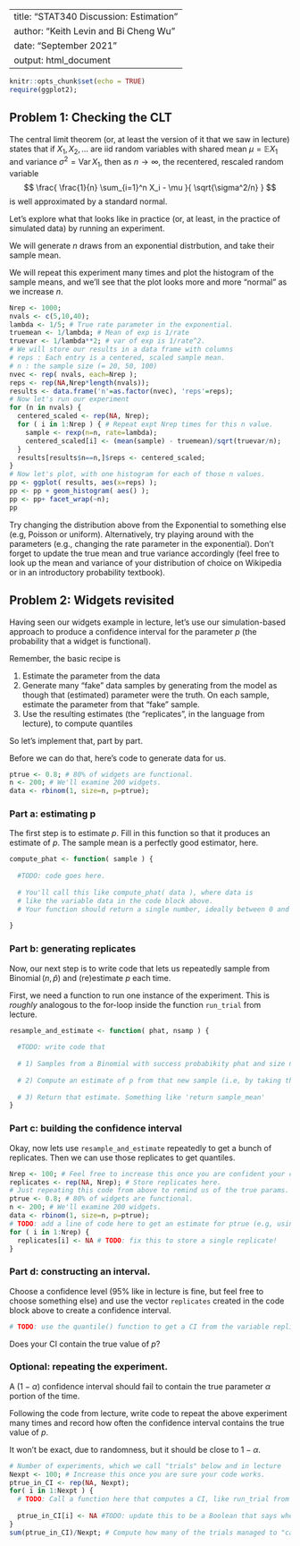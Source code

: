 
---
title: "STAT340 Discussion: Estimation"
author: "Keith Levin and Bi Cheng Wu"
date: "September 2021"
output: html_document
---

```r
knitr::opts_chunk$set(echo = TRUE)
require(ggplot2);
```

## Problem 1: Checking the CLT

The central limit theorem (or, at least the version of it that we saw in lecture) states that if $X_1,X_2,\dots$ are iid random variables with shared mean $\mu = \mathbb{E} X_1$ and variance $\sigma^2 = \operatorname{Var} X_1$, then as $n \rightarrow \infty$, the recentered, rescaled random variable
$$
\frac{ \frac{1}{n} \sum_{i=1}^n X_i - \mu }{ \sqrt{\sigma^2/n} }
$$
is well approximated by a standard normal.

Let's explore what that looks like in practice (or, at least, in the practice of simulated data) by running an experiment.

We will generate $n$ draws from an exponential distrbution, and take their sample mean.

We will repeat this experiment many times and plot the histogram of the sample means, and we'll see that the plot looks more and more "normal" as we increase $n$.

```r
Nrep <- 1000;
nvals <- c(5,10,40);
lambda <- 1/5; # True rate parameter in the exponential.
truemean <- 1/lambda; # Mean of exp is 1/rate
truevar <- 1/lambda**2; # var of exp is 1/rate^2.
# We will store our results in a data frame with columns
# reps : Each entry is a centered, scaled sample mean.
# n : the sample size (= 20, 50, 100)
nvec <- rep( nvals, each=Nrep );
reps <- rep(NA,Nrep*length(nvals));
results <- data.frame('n'=as.factor(nvec), 'reps'=reps);
# Now let's run our experiment
for (n in nvals) {
  centered_scaled <- rep(NA, Nrep);
  for ( i in 1:Nrep ) { # Repeat expt Nrep times for this n value.
    sample <- rexp(n=n, rate=lambda);
    centered_scaled[i] <- (mean(sample) - truemean)/sqrt(truevar/n);
  }
  results[results$n==n,]$reps <- centered_scaled;
}
# Now let's plot, with one histogram for each of those n values.
pp <- ggplot( results, aes(x=reps) );
pp <- pp + geom_histogram( aes() );
pp <- pp+ facet_wrap(~n);
pp
```

Try changing the distribution above from the Exponential to something else (e.g, Poisson or uniform).
Alternatively, try playing around with the parameters (e.g., changing the rate parameter in the exponential).
Don't forget to update the true mean and true variance accordingly (feel free to look up the mean and variance of your distribution of choice on Wikipedia or in an introductory probability textbook).

## Problem 2: Widgets revisited

Having seen our widgets example in lecture, let's use our simulation-based approach to produce a confidence interval for the parameter $p$ (the probability that a widget is functional).

Remember, the basic recipe is

1. Estimate the parameter from the data
2. Generate many "fake" data samples by generating from the model as though that (estimated) parameter were the truth. On each sample, estimate the parameter from that "fake" sample.
3. Use the resulting estimates (the "replicates", in the language from lecture), to compute quantiles

So let's implement that, part by part.

Before we can do that, here's code to generate data for us.
```r
ptrue <- 0.8; # 80% of widgets are functional.
n <- 200; # We'll examine 200 widgets.
data <- rbinom(1, size=n, p=ptrue);
```

### Part a: estimating p

The first step is to estimate $p$. Fill in this function so that it produces an estimate of $p$.
The sample mean is a perfectly good estimator, here.

```r
compute_phat <- function( sample ) {
  
  #TODO: code goes here.
  
  # You'll call this like compute_phat( data ), where data is
  # like the variable data in the code block above.
  # Your function should return a single number, ideally between 0 and 1, since it is supposed to be an estimate of probability p.
  
}
```

### Part b: generating replicates

Now, our next step is to write code that lets us repeatedly sample from $\operatorname{Binomial}(n,\hat{p})$ and (re)estimate $p$ each time.

First, we need a function to run one instance of the experiment.
This is *roughly* analogous to the for-loop inside the function `run_trial` from lecture.

```r
resample_and_estimate <- function( phat, nsamp ) {
  
  #TODO: write code that
  
  # 1) Samples from a Binomial with success probabikity phat and size nsamp (phat will be our estimate based on data, nsamp is the size parameter, which we know)
  
  # 2) Compute an estimate of p from that new sample (i.e, by taking the sample mean.)
  
  # 3) Return that estimate. Something like 'return sample_mean'
}
```

### Part c: building the confidence interval

Okay, now lets use `resample_and_estimate` repeatedly to get a bunch of replicates.
Then we can use those replicates to get quantiles.

```r
Nrep <- 100; # Feel free to increase this once you are confident your code works!
replicates <- rep(NA, Nrep); # Store replicates here.
# Just repeating this code from above to remind us of the true params.
ptrue <- 0.8; # 80% of widgets are functional.
n <- 200; # We'll examine 200 widgets.
data <- rbinom(1, size=n, p=ptrue);
# TODO: add a line of code here to get an estimate for ptrue (e.g, using a function you defined above)
for ( i in 1:Nrep) {
  replicates[i] <- NA # TODO: fix this to store a single replicate!
}
```

### Part d: constructing an interval.

Choose a confidence level (95% like in lecture is fine, but feel free to choose something else) and use the vector `replicates` created in the code block above to create a confidence interval.

```r
# TODO: use the quantile() function to get a CI from the variable replicates.
```

Does your CI contain the true value of $p$?

### Optional: repeating the experiment.

A $(1-\alpha)$ confidence interval should fail to contain the true parameter $\alpha$ portion of the time.

Following the code from lecture, write code to repeat the above experiment many times and record how often the confidence interval contains the true value of $p$.

It won't be exact, due to randomness, but it should be close to $1-\alpha$.

```r
# Number of experiments, which we call "trials" below and in lecture
Nexpt <- 100; # Increase this once you are sure your code works.
ptrue_in_CI <- rep(NA, Nexpt);
for( i in 1:Nexpt ) {
  # TODO: Call a function here that computes a CI, like run_trial from lecture
  
  ptrue_in_CI[i] <- NA #TODO: update this to be a Boolean that says whether or not ptrue was in the CI on this trial.
}
sum(ptrue_in_CI)/Nexpt; # Compute how many of the trials managed to "catch" ptrue.
```

